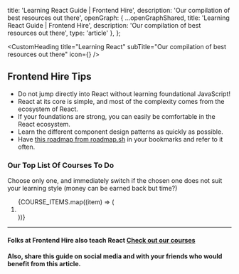 
  title: 'Learning React Guide | Frontend Hire',
  description: 'Our compilation of best resources out there',
  openGraph: {
    ...openGraphShared,
    title: 'Learning React Guide | Frontend Hire',
    description: 'Our compilation of best resources out there',
    type: 'article'
  },
};

<MdxImage priority src={coverPhoto} alt='' />

<CustomHeading 
  title="Learning React"
  subTitle="Our compilation of best resources out there"
  icon={<MdxImage src={reactLogo} alt='' />}
  />

<AuthorCard
  name="Hruthik Reddy"
  linkedIn="https://www.linkedin.com/in/yarala-hruthik-reddy/"
  twitter="https://twitter.com/thisisyhr"
  website="https://www.iamyhr.com/"
  github="https://github.com/yaralahruthik"
  image={authorImg}
  lastUpdated="12th Feb 2024"
 />

## Frontend Hire Tips

- Do <SpecialText>not</SpecialText> jump directly into React without learning foundational JavaScript!
- React at <SpecialText>its core is simple</SpecialText>, and most of the complexity comes from the ecosystem of React.
- If your <SpecialText>foundations are strong</SpecialText>, you can easily be comfortable in the React ecosystem.
- Learn the different <SpecialText>component design patterns</SpecialText> as quickly as possible.
- Have <SpecialText isLink>[this roadmap from roadmap.sh](https://roadmap.sh/react)</SpecialText> in your bookmarks and refer to it often.


### Our Top List Of Courses To Do

Choose only one, and immediately switch if the chosen one does not suit your learning style (<SpecialText>money can be earned back but time?</SpecialText>)

<ol className="not-prose flex flex-col gap-[10px]">
  {COURSE_ITEMS.map((item) => (
    <li key={item.link}>
      <GuideSpecialItem {...item} />
    </li>
  ))}
</ol>

---

#### Folks at Frontend Hire also teach React <SpecialText>[Check out our courses](/courses)</SpecialText>

#### Also, share this guide on social media and with your friends who would benefit from this article.

<ShareLinks link='https://www.frontendhire.com/guides/skills/react' />